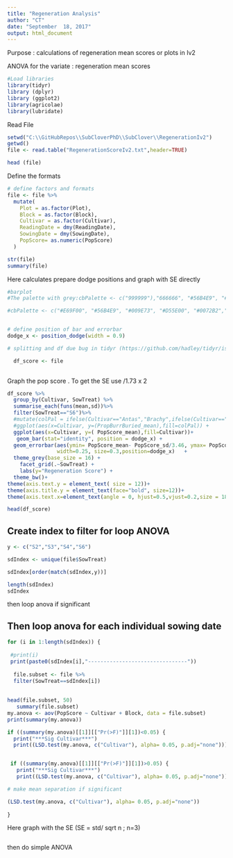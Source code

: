 ```yaml
---
title: "Regeneration Analysis"
author: "CT"
date: "September  18, 2017"
output: html_document
---
```

Purpose : 
calculations of regeneration mean scores or plots in Iv2
 
ANOVA for the variate : regeneration mean scores 

```r
#Load libraries 
library(tidyr)
library (dplyr)
library (ggplot2)
library(agricolae)
library(lubridate)
```

Read File 


```r

setwd("C:\\GitHubRepos\\SubCloverPhD\\SubClover\\RegenerationIv2")
getwd()
file <- read.table("RegenerationScoreIv2.txt",header=TRUE)

head (file)
```





Define the formats  

```r

# define factors and formats
file <- file %>%
  mutate(
    Plot = as.factor(Plot),
    Block = as.factor(Block),
    Cultivar = as.factor(Cultivar),
    ReadingDate = dmy(ReadingDate),
    SowingDate = dmy(SowingDate),
    PopScore= as.numeric(PopScore)
  )

str(file)
summary(file)

```



Here calculates prepare dodge positions and graph with SE directly

```r

#barplot 
#The palette with grey:cbPalette <- c("999999"),"666666", "#56B4E9", "#009E73", "#D55E00", "#0072B2","#999999", "#E69F00", "#56B4E9", "#009E73", "#D55E00", "#0072B2","#56B4E9", "#009E73")

#cbPalette <- c("#E69F00", "#56B4E9", "#009E73", "#D55E00", "#0072B2","#56B4E9")


# define position of bar and errorbar
dodge_x <- position_dodge(width = 0.9)

# splitting and df due bug in tidyr (https://github.com/hadley/tidyr/issues/32)

  df_score <- file 
  


```

Graph the pop score . To get the SE use /1.73 x 2 

```r
df_score %>%
  group_by(Cultivar, SowTreat) %>%
  summarise_each(funs(mean,sd))%>%
  filter(SowTreat=="S6")%>%
  #mutate(colPal = ifelse(Cultivar=="Antas","Brachy",ifelse(Cultivar=="Monti","Brachy","Yanny"))) %>%
  #ggplot(aes(x=Cultivar, y=(PropBurrBuried_mean),fill=colPal)) +
  ggplot(aes(x=Cultivar, y=( PopScore_mean),fill=Cultivar))+
   geom_bar(stat="identity", position = dodge_x) +
  geom_errorbar(aes(ymin= PopScore_mean- PopScore_sd/3.46, ymax= PopScore_mean+ PopScore_sd/3.46),
                width=0.25, size=0.3,position=dodge_x)   +
  theme_grey(base_size = 16) +
    facet_grid(.~SowTreat) +
    labs(y="Regeneration Score") +
  theme_bw()+
theme(axis.text.y = element_text( size = 12))+
theme(axis.title.y = element_text(face="bold", size=12))+
theme(axis.text.x=element_text(angle = 0, hjust=0.5,vjust=0.2,size = 18))

head(df_score)
```


## Create index to filter for loop ANOVA

```r
y <- c("S2","S3","S4","S6")

sdIndex <- unique(file$SowTreat)

sdIndex[order(match(sdIndex,y))]

length(sdIndex)
sdIndex
```


then loop anova if significant 

## Then loop anova for each individual sowing date 
```r
for (i in 1:length(sdIndex)) {
  
 #print(i)
 print(paste0(sdIndex[i],"--------------------------------"))
  
  file.subset <- file %>%
  filter(SowTreat==sdIndex[i])
  
 
head(file.subset, 50)
   summary(file.subset)
my.anova <- aov(PopScore ~ Cultivar + Block, data = file.subset)
print(summary(my.anova))

if ((summary(my.anova)[[1]][["Pr(>F)"]][1])<0.05) {
  print("***Sig Cultivar***") 
  print((LSD.test(my.anova, c("Cultivar"), alpha= 0.05, p.adj="none"))) } 


 if ((summary(my.anova)[[1]][["Pr(>F)"]][1])>0.05) {
   print("***Sig Cultivar***") 
   print((LSD.test(my.anova, c("Cultivar"), alpha= 0.05, p.adj="none"))) } 

# make mean separation if significant

(LSD.test(my.anova, c("Cultivar"), alpha= 0.05, p.adj="none"))
  
}

```

Here graph with the SE (SE = std/ sqrt n ; n=3)

```r




```

then do simple ANOVA


```r

```





